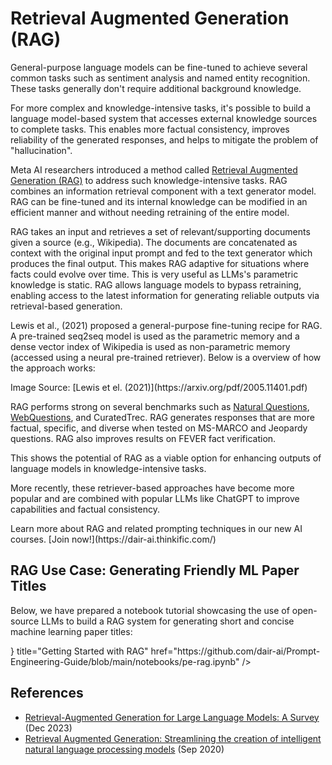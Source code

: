 # Retrieval Augmented Generation (RAG)


General-purpose language models can be fine-tuned to achieve several common tasks such as sentiment analysis and named entity recognition. These tasks generally don't require additional background knowledge.

For more complex and knowledge-intensive tasks, it's possible to build a language model-based system that accesses external knowledge sources to complete tasks. This enables more factual consistency, improves reliability of the generated responses, and helps to mitigate the problem of "hallucination". 

Meta AI researchers introduced a method called [Retrieval Augmented Generation (RAG)](https://ai.facebook.com/blog/retrieval-augmented-generation-streamlining-the-creation-of-intelligent-natural-language-processing-models/) to address such knowledge-intensive tasks. RAG combines an information retrieval component with a text generator model. RAG can be fine-tuned and its internal knowledge can be modified in an efficient manner and without needing retraining of the entire model. 

RAG takes an input and retrieves a set of relevant/supporting documents given a source (e.g., Wikipedia). The documents are concatenated as context with the original input prompt and fed to the text generator which produces the final output. This makes RAG adaptive for situations where facts could evolve over time. This is very useful as LLMs's parametric knowledge is static. RAG allows language models to bypass retraining, enabling access to the latest information for generating reliable outputs via retrieval-based generation.

Lewis et al., (2021) proposed a general-purpose fine-tuning recipe for RAG. A pre-trained seq2seq model is used as the parametric memory and a dense vector index of Wikipedia is used as non-parametric memory (accessed using a neural pre-trained retriever). Below is a overview of how the approach works:

<Screenshot src={RAG} alt="RAG" />
Image Source: [Lewis et el. (2021)](https://arxiv.org/pdf/2005.11401.pdf) 

RAG performs strong on several benchmarks such as [Natural Questions](https://ai.google.com/research/NaturalQuestions), [WebQuestions](https://paperswithcode.com/dataset/webquestions), and CuratedTrec. RAG generates responses that are more factual, specific, and diverse when tested on MS-MARCO and Jeopardy questions. RAG also improves results on FEVER fact verification.

This shows the potential of RAG as a viable option for enhancing outputs of language models in knowledge-intensive tasks. 

More recently, these retriever-based approaches have become more popular and are combined with popular LLMs like ChatGPT to improve capabilities and factual consistency.

<Callout type= "info" emoji="🎓">
Learn more about RAG and related prompting techniques in our new AI courses. [Join now!](https://dair-ai.thinkific.com/)
</Callout>

## RAG Use Case: Generating Friendly ML Paper Titles

Below, we have prepared a notebook tutorial showcasing the use of open-source LLMs to build a RAG system for generating short and concise machine learning paper titles:

<Cards>
    <Card
    icon={<CodeIcon />}
    title="Getting Started with RAG"
    href="https://github.com/dair-ai/Prompt-Engineering-Guide/blob/main/notebooks/pe-rag.ipynb"
    />
</Cards>


## References

- [Retrieval-Augmented Generation for Large Language Models: A Survey](https://arxiv.org/abs/2312.10997) (Dec 2023)
- [Retrieval Augmented Generation: Streamlining the creation of intelligent natural language processing models](https://ai.meta.com/blog/retrieval-augmented-generation-streamlining-the-creation-of-intelligent-natural-language-processing-models/) (Sep 2020)
